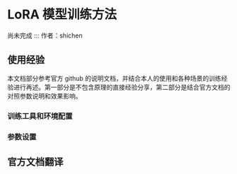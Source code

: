 


# LoRA 模型训练方法

尚未完成
:::
作者：shichen

## 使用经验


本文档部分参考官方 github 的说明文档，并结合本人的使用和各种场景的训练经验进行再述。第一部分是不包含原理的直接经验分享，第二部分是结合官方文档的对照参数说明和效果影响。




### 训练工具和环境配置




### 参数设置




## 官方文档翻译
